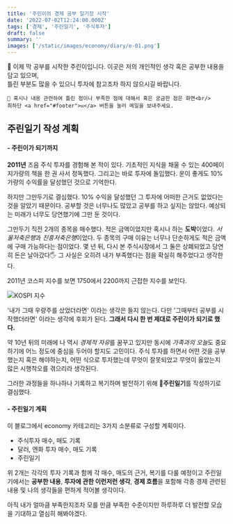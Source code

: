 ```yaml
---
title: '주린이의 경제 공부 일기장 시작'
date: '2022-07-02T12:24:00.000Z'
tags: ['경제', '주린일기', '주식투자']
draft: false
summary: ''
images: ['/static/images/economy/diary/e-01.png']
---
```


<p className='warning'>
    📢 이제 막 공부를 시작한 주린이입니다. 이곳은 저의 개인적인 생각 혹은 공부한 내용을 담고 있으며,<br/>
    틀린 부분도 많을 수 있으니 투자에 참고조차 하지 않으시길 바랍니다.

    📢 혹시나 내용 관련하여 틀린 점이나 부족한 점에 대해서 혹은 궁금한 점은 화면<br/>
    최하단 <a href="#footer">✉</a> 버튼을 눌러 메일을 보내주세요.

</p>

## 주린일기 작성 계획

#### - 주린이가 되기까지

**2011년** 즈음 주식 투자를 경험해 본 적이 있다. 기초적인 지식을 채울 수 있는 400페이지가량의 책을 한 권 사서 정독했다.
그리고는 바로 투자에 돌입했다. 운이 좋게도 10%가량의 수익률을 달성했던 것으로 기억한다.

하지만 그만두기로 결심했다. 10% 수익을 달성했던 그 투자에 어떠한 근거도 없었다는 것을 알았기 때문이다.
공부할 것은 너무나도 많았고 공부를 하고 싶지는 않았다. 예상되는 미래가 너무도 당연했기에 그만 둔 것이다.

그만두기 직전 2개의 종목을 매수했다. 적은 금액이었지만 혹시나 하는 **도박**이었다.
*서울저축은행*과 *진흥저축은행*이었다. 두 종목의 구매 이유는 너무나 단순하게도 적은 금액에 구매 가능하다는 점이었다.
몇 년 뒤, 다시 본 주식시장에서 그 둘은 상폐되었고 당연히 돈은 날아갔다🖐
그 사실은 오히려 내가 부족했다는 점을 확실히 해주었다고 생각한다.

2011년 코스피 지수를 보면 1750에서 2200까지 근접한 지수를 보인다.

![KOSPI 지수](/static/images/economy/diary/e-02.png)

'내가 그때 우량주를 샀었더라면' 이라는 생각은 들지 않는다.
다만 '그때부터 공부를 시작했더라면' 이라는 생각에 후회가 된다.
**그래서 다시 한 번 제대로 주린이가 되기로 했다.**

약 10년 뒤의 미래에 나 역시 *경제적 자유*를 꿈꾸고 있지만 동시에 *가족과의 오늘*도 중요하기에 어느 정도에 중심을 두어야 할지도 고민이다.
주식 투자를 하면서 어떤 것을 공부했는지 혹은 해야하는지, 어떤 식으로 투자했는데 무엇이 잘못되었고 무엇이 옳았는지 많은 시행착오를 겪으리라 생각된다.

그러한 과정들을 하나하나 기록하고 복기하며 발전하기 위해 📖**주린일기**를 작성하기로 결심했다.

#### - 주린일기 계획

이 블로그에서 economy 카테고리는 3가지 소분류로 구성할 계획이다.

-   주식투자 매수, 매도 기록
-   달러, 엔화 투자 매수, 매도 기록
-   주린일기

위 2개는 각각의 투자 기록과 함께 각 매수, 매도의 근거, 복기를 다룰 예정이고
주린일기에서는 **공부한 내용**, **투자에 관한 이런저런 생각**, **경제 흐름**을 포함해 각종 경제 관련된 내용 및 나의 생각들을 편하게 적어볼 생각이다.

아직 내가 얼마큼 부족한지조차 모를 만큼 부족한 수준이지만 하루하루 더 발전할 모습을 기대하고 열심히 해봐야겠다.
